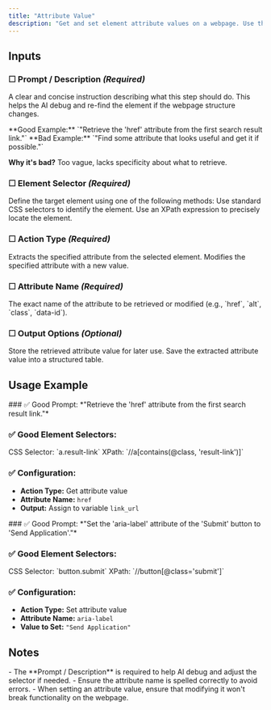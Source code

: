 ```yaml
---
title: "Attribute Value"
description: "Get and set element attribute values on a webpage. Use this action to extract data like URLs from href attributes, retrieve alt text, set custom values, or modify properties dynamically."
---
```


## Inputs

### ☐ Prompt / Description *(Required)*
A clear and concise instruction describing what this step should do. This helps the AI debug and re-find the element if the webpage structure changes.

<Note type="success">
  **Good Example:** `"Retrieve the 'href' attribute from the first search result link."`
</Note>

<Note type="danger">
  **Bad Example:** `"Find some attribute that looks useful and get it if possible."`
  
  **Why it's bad?** Too vague, lacks specificity about what to retrieve.
</Note>

### ☐ Element Selector *(Required)*
Define the target element using one of the following methods:
<CardGroup cols={2}>
  <Card title="CSS Selector">
    Use standard CSS selectors to identify the element.
  </Card>
  <Card title="XPath">
    Use an XPath expression to precisely locate the element.
  </Card>
</CardGroup>

### ☐ Action Type *(Required)*
<CardGroup cols={2}>
  <Card title="Get attribute value">
    Extracts the specified attribute from the selected element.
  </Card>
  <Card title="Set attribute value">
    Modifies the specified attribute with a new value.
  </Card>
</CardGroup>

### ☐ Attribute Name *(Required)*
<Card>
  The exact name of the attribute to be retrieved or modified (e.g., `href`, `alt`, `class`, `data-id`).
</Card>

### ☐ Output Options *(Optional)*
<CardGroup cols={2}>
  <Card title="Assign to variable">
    Store the retrieved attribute value for later use.
  </Card>
  <Card title="Insert to table">
    Save the extracted attribute value into a structured table.
  </Card>
</CardGroup>

## Usage Example

<Card title="Scenario 1: Retrieving a link's URL">
  ### ✅ Good Prompt:
  *"Retrieve the 'href' attribute from the first search result link."*

  ### ✅ Good Element Selectors:
  <Card>
    CSS Selector: `a.result-link`
  </Card>

  <Card>
    XPath: `//a[contains(@class, 'result-link')]`
  </Card>

  ### ✅ Configuration:
  - **Action Type:** Get attribute value
  - **Attribute Name:** `href`
  - **Output:** Assign to variable `link_url`
</Card>

<Card title="Scenario 2: Setting a button's label">
  ### ✅ Good Prompt:
  *"Set the 'aria-label' attribute of the 'Submit' button to 'Send Application'."*

  ### ✅ Good Element Selectors:
  <Card>
    CSS Selector: `button.submit`
  </Card>

  <Card>
    XPath: `//button[@class='submit']`
  </Card>

  ### ✅ Configuration:
  - **Action Type:** Set attribute value
  - **Attribute Name:** `aria-label`
  - **Value to Set:** `"Send Application"`
</Card>

## Notes
<Warning>
  - The **Prompt / Description** is required to help AI debug and adjust the selector if needed.
  - Ensure the attribute name is spelled correctly to avoid errors.
  - When setting an attribute value, ensure that modifying it won't break functionality on the webpage.
</Warning> 
